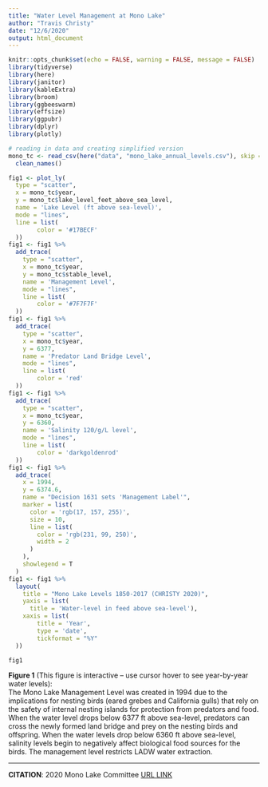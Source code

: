 ```yaml
---
title: "Water Level Management at Mono Lake"
author: "Travis Christy"
date: "12/6/2020"
output: html_document
---
```


```r
knitr::opts_chunk$set(echo = FALSE, warning = FALSE, message = FALSE)
library(tidyverse)
library(here)
library(janitor)
library(kableExtra)
library(broom)
library(ggbeeswarm)
library(effsize)
library(ggpubr)
library(dplyr)
library(plotly)
```

```r
# reading in data and creating simplified version
mono_tc <- read_csv(here("data", "mono_lake_annual_levels.csv"), skip = 5) %>% 
  clean_names()
```




```r


fig1 <- plot_ly(
  type = "scatter",
  x = mono_tc$year, 
  y = mono_tc$lake_level_feet_above_sea_level,
  name = 'Lake Level (ft above sea-level)',
  mode = "lines",
  line = list(
        color = '#17BECF'
  )) 
fig1 <- fig1 %>%
  add_trace(
    type = "scatter",
    x = mono_tc$year, 
    y = mono_tc$stable_level,
    name = 'Management Level',
    mode = "lines",
    line = list(
        color = '#7F7F7F'
  )) 
fig1 <- fig1 %>%
  add_trace(
    type = "scatter",
    x = mono_tc$year, 
    y = 6377,
    name = 'Predator Land Bridge Level',
    mode = "lines",
    line = list(
        color = 'red'
  )) 
fig1 <- fig1 %>%
  add_trace(
    type = "scatter",
    x = mono_tc$year, 
    y = 6360,
    name = 'Salinity 120/g/L level',
    mode = "lines",
    line = list(
        color = 'darkgoldenrod'
  )) 
fig1 <- fig1 %>%
  add_trace(
    x = 1994,
    y = 6374.6,
    name = "Decision 1631 sets 'Management Label'",
    marker = list(
      color = 'rgb(17, 157, 255)',
      size = 10,
      line = list(
        color = 'rgb(231, 99, 250)',
        width = 2
      )
    ),
    showlegend = T
  )
fig1 <- fig1 %>%
  layout(
    title = "Mono Lake Levels 1850-2017 (CHRISTY 2020)",
    yaxis = list(
      title = 'Water-level in feed above sea-level'),
    xaxis = list(
        title = 'Year',
        type = 'date',
        tickformat = "%Y"
  ))

fig1
```
**Figure 1** (This figure is interactive -- use cursor hover to see year-by-year water levels):  
The Mono Lake Management Level was created in 1994 due to the implications for nesting birds (eared grebes and California gulls) that rely on the safety of internal nesting islands for protection from predators and food. When the water level drops below 6377 ft above sea-level, predators can cross the newly formed land bridge and prey on the nesting birds and offspring. When the water levels drop below 6360 ft above sea-level, salinity levels begin to negatively affect biological food sources for the birds. The management level restricts LADW water extraction.
  
---
  
  
**CITATION**: 2020 Mono Lake Committee [URL LINK](https://www.monolake.org/learn/aboutmonolake/savingmonolake/d1631/)   